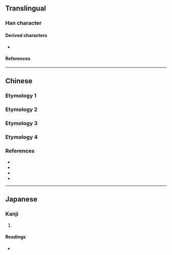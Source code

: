 {{character info}}
==Translingual==

===Han character===
{{Han char|rn=27|rad=厂|as=03|sn=5|four=71241|canj=MMJ|ids=⿸厂干}}

====Derived characters====
* {{l|mul|[[𠰑]], [[㟁]], [[𣳙]], [[𧦡]], [[𧻀]], [[𪴪]], [[𩿫]], [[𪣄]], [[岸]], [[𢆌]]}}

====References====
{{Han ref|kx=0160.210|dkj=02896|hdz=10068.060|uh=5388}}

----

==Chinese==

===Etymology 1===
{{zh-see|厂|v}}

===Etymology 2===
{{zh-see|岸|a}}

===Etymology 3===
{{zh-see|𠨭|v}}

===Etymology 4===
{{zh-see|斥|v}}

===References===
* {{R:twedu|B00277-001}}
* {{R:twedu|C00905-004}}
* {{R:twedu|A01752-008}}
* {{R:yue:mfccd}}

----

==Japanese==

===Kanji===
{{ja-kanji|grade=|rs=厂03}}

# {{rfdef|ja|sort=厂03}}

====Readings====
* {{ja-readings|on=かん}}